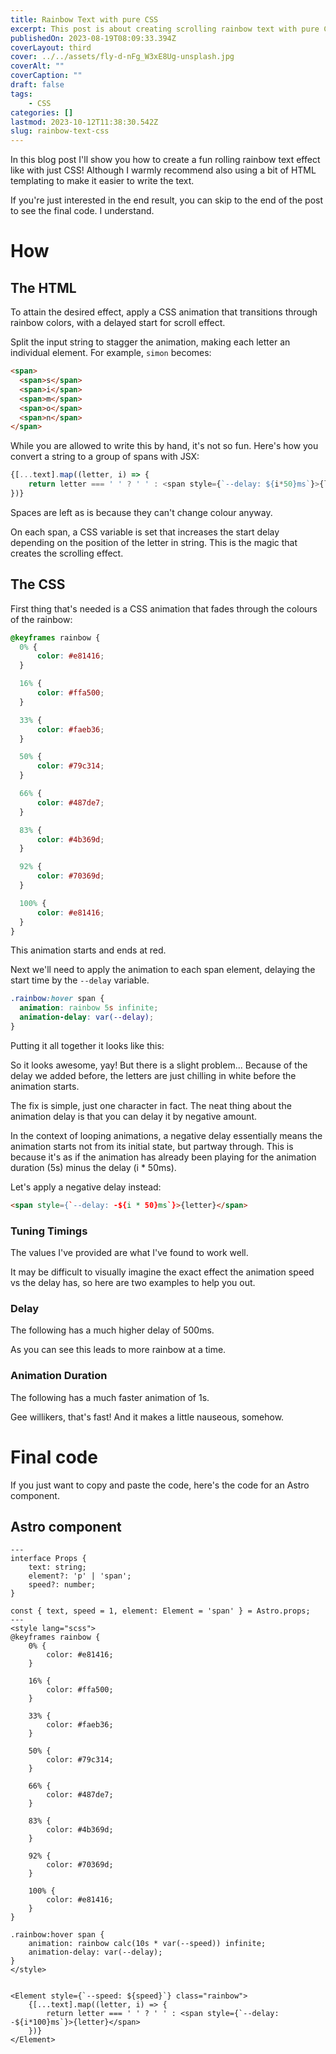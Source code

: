 ```yaml
---
title: Rainbow Text with pure CSS
excerpt: This post is about creating scrolling rainbow text with pure CSS, exploring the different looks you can achieve
publishedOn: 2023-08-19T08:09:33.394Z
coverLayout: third
cover: ../../assets/fly-d-nFg_W3xE8Ug-unsplash.jpg
coverAlt: ""
coverCaption: ""
draft: false
tags:
    - CSS
categories: []
lastmod: 2023-10-12T11:38:30.542Z
slug: rainbow-text-css
---
```


<Disclaimer />

In this blog post I'll show you how to create a fun rolling rainbow text effect like <RainbowText text="this" element="span" active="always" /> with just CSS! Although I warmly recommend also using a bit of HTML templating to make it easier to write the text. 

If you're just interested in the end result, you can skip to the end of the post to see the final code. I understand.

# How
## The HTML

To attain the desired effect, apply a CSS animation that transitions through rainbow colors, with a delayed start for scroll effect.

Split the input string to stagger the animation, making each letter an individual element. For example, `simon` becomes:
```html
<span>
  <span>s</span>
  <span>i</span>
  <span>m</span>
  <span>o</span>
  <span>n</span>
</span>
```

While you are allowed to write this by hand, it's not so fun. Here's how you convert a string to a group of spans with JSX:
```js
{[...text].map((letter, i) => {
    return letter === ' ' ? ' ' : <span style={`--delay: ${i*50}ms`}>{letter}</span>
})}
```

Spaces are left as is because they can't change colour anyway.

On each span, a CSS variable is set that increases the start delay depending on the position of the letter in string. This is the magic that creates the scrolling effect.

## The CSS
First thing that's needed is a CSS animation that fades through the colours of the rainbow:
```css
@keyframes rainbow {
  0% {
      color: #e81416;
  }

  16% {
      color: #ffa500;
  }

  33% {
      color: #faeb36;
  }

  50% {
      color: #79c314;
  }

  66% {
      color: #487de7;
  }

  83% {
      color: #4b369d;
  }

  92% {
      color: #70369d;
  }

  100% {
      color: #e81416;
  }
}
```
This animation starts and ends at red.

Next we'll need to apply the animation to each span element, delaying the start time by the `--delay` variable.
```css
.rainbow:hover span {
  animation: rainbow 5s infinite;
  animation-delay: var(--delay);
}
```

Putting it all together it looks like this:
<RainbowTextFirstAttempt />

So it looks awesome, yay! But there is a slight problem... Because of the delay we added before, the letters are just chilling in white before the animation starts.

The fix is simple, just one character in fact. The neat thing about the animation delay is that you can delay it by negative amount.

In the context of looping animations, a negative delay essentially means the animation starts not from its initial state, but partway through. This is because it's as if the animation has already been playing for the animation duration (5s) minus the delay (i * 50ms).

Let's apply a negative delay instead:
```html
<span style={`--delay: -${i * 50}ms`}>{letter}</span>
```

<RainbowTextWorking />

### Tuning Timings

The values I've provided are what I've found to work well.

It may be difficult to visually imagine the exact effect the animation speed vs the delay has, so here are two examples to help you out.

### Delay

The following has a much higher delay of 500ms.
<RainbowTextBigDelay />

As you can see this leads to more rainbow at a time.

### Animation Duration

The following has a much faster animation of 1s.
<RainbowTextFasterAnimation />

Gee willikers, that's fast! And it makes a little nauseous, somehow.

# Final code

If you just want to copy and paste the code, here's the code for an Astro component.

## Astro component
```astro
---
interface Props {
    text: string;
    element?: 'p' | 'span';
    speed?: number;
}

const { text, speed = 1, element: Element = 'span' } = Astro.props;
---
<style lang="scss">
@keyframes rainbow {
    0% {
        color: #e81416;
    }

    16% {
        color: #ffa500;
    }

    33% {
        color: #faeb36;
    }

    50% {
        color: #79c314;
    }

    66% {
        color: #487de7;
    }

    83% {
        color: #4b369d;
    }

    92% {
        color: #70369d;
    }

    100% {
        color: #e81416;
    }
}

.rainbow:hover span {
    animation: rainbow calc(10s * var(--speed)) infinite;
    animation-delay: var(--delay);
}
</style>


<Element style={`--speed: ${speed}`} class="rainbow">
    {[...text].map((letter, i) => {
        return letter === ' ' ? ' ' : <span style={`--delay: -${i*100}ms`}>{letter}</span>
    })}
</Element>
```